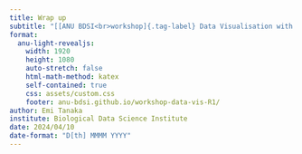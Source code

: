 ```yaml
---
title: Wrap up
subtitle: "[[ANU BDSI<br>workshop]{.tag-label} Data Visualisation with R [Part 1]{.part-label}]{.tag-workshop}"
format:
  anu-light-revealjs:
    width: 1920
    height: 1080
    auto-stretch: false
    html-math-method: katex
    self-contained: true
    css: assets/custom.css
    footer: anu-bdsi.github.io/workshop-data-vis-R1/
author: Emi Tanaka
institute: Biological Data Science Institute
date: 2024/04/10
date-format: "D[th] MMMM YYYY"
---
```



